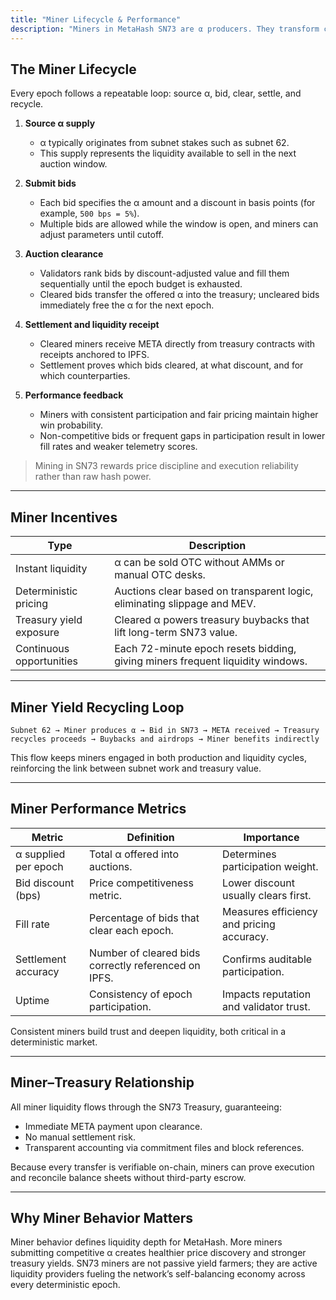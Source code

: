 ```yaml
---
title: "Miner Lifecycle & Performance"
description: "Miners in MetaHash SN73 are α producers. They transform computational output from other subnets into tradable liquidity, then route that liquidity through SN73’s deterministic auctions to receive META. Participation hinges on positioning α at the right discount and maintaining consistent execution every 72-minute epoch."
---
```


## The Miner Lifecycle

Every epoch follows a repeatable loop: source α, bid, clear, settle, and recycle.

1. **Source α supply**  
   - α typically originates from subnet stakes such as subnet 62.  
   - This supply represents the liquidity available to sell in the next auction window.

2. **Submit bids**  
   - Each bid specifies the α amount and a discount in basis points (for example, `500 bps = 5%`).  
   - Multiple bids are allowed while the window is open, and miners can adjust parameters until cutoff.

3. **Auction clearance**  
   - Validators rank bids by discount-adjusted value and fill them sequentially until the epoch budget is exhausted.  
   - Cleared bids transfer the offered α into the treasury; uncleared bids immediately free the α for the next epoch.

4. **Settlement and liquidity receipt**  
   - Cleared miners receive META directly from treasury contracts with receipts anchored to IPFS.  
   - Settlement proves which bids cleared, at what discount, and for which counterparties.

5. **Performance feedback**  
   - Miners with consistent participation and fair pricing maintain higher win probability.  
   - Non-competitive bids or frequent gaps in participation result in lower fill rates and weaker telemetry scores.

> Mining in SN73 rewards price discipline and execution reliability rather than raw hash power.

---

## Miner Incentives

| Type | Description |
|------|-------------|
| Instant liquidity | α can be sold OTC without AMMs or manual OTC desks. |
| Deterministic pricing | Auctions clear based on transparent logic, eliminating slippage and MEV. |
| Treasury yield exposure | Cleared α powers treasury buybacks that lift long-term SN73 value. |
| Continuous opportunities | Each 72-minute epoch resets bidding, giving miners frequent liquidity windows. |

---

## Miner Yield Recycling Loop

```text
Subnet 62 → Miner produces α → Bid in SN73 → META received → Treasury recycles proceeds → Buybacks and airdrops → Miner benefits indirectly
```

This flow keeps miners engaged in both production and liquidity cycles, reinforcing the link between subnet work and treasury value.

---

## Miner Performance Metrics

| Metric | Definition | Importance |
|--------|------------|------------|
| α supplied per epoch | Total α offered into auctions. | Determines participation weight. |
| Bid discount (bps) | Price competitiveness metric. | Lower discount usually clears first. |
| Fill rate | Percentage of bids that clear each epoch. | Measures efficiency and pricing accuracy. |
| Settlement accuracy | Number of cleared bids correctly referenced on IPFS. | Confirms auditable participation. |
| Uptime | Consistency of epoch participation. | Impacts reputation and validator trust. |

Consistent miners build trust and deepen liquidity, both critical in a deterministic market.

---

## Miner–Treasury Relationship

All miner liquidity flows through the SN73 Treasury, guaranteeing:

- Immediate META payment upon clearance.  
- No manual settlement risk.  
- Transparent accounting via commitment files and block references.

Because every transfer is verifiable on-chain, miners can prove execution and reconcile balance sheets without third-party escrow.

---

## Why Miner Behavior Matters

Miner behavior defines liquidity depth for MetaHash. More miners submitting competitive α creates healthier price discovery and stronger treasury yields. SN73 miners are not passive yield farmers; they are active liquidity providers fueling the network’s self-balancing economy across every deterministic epoch.
